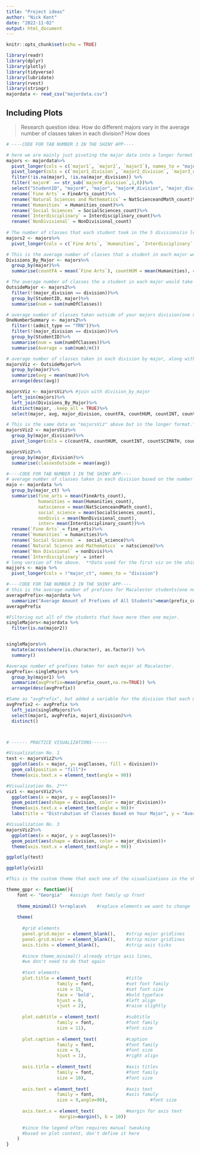 ```yaml
---
title: "Project ideas"
author: "Nick Kent"
date: "2022-11-02"
output: html_document
---
```


```r
knitr::opts_chunk$set(echo = TRUE)
```


```r
library(readr)
library(dplyr)
library(plotly)
library(tidyverse)
library(lubridate)
library(rvest)
library(stringr)
majordata <- read_csv("majordata.csv")
```

## Including Plots

> Research question idea: How do different majors vary in the average number of classes taken in each division? How does

```r
# ----CODE FOR TAB NUMBER 3 IN THE SHINY APP----

# here we are mainly just pivoting the major data into a longer format so that it's easier to work with.
majors <- majordata%>%
  pivot_longer(cols = c(`major1`, `major2`, `major3`), names_to = "major#", values_to = "major")%>%
  pivot_longer(cols = c(`major1_division`, `major2_division`, `major3_division`), names_to = "major#_division", values_to = "major_division") %>%
  filter(!is.na(major), !is.na(major_division)) %>%
  filter(`major#` == str_sub(`major#_division`,1,6))%>%
  select("StudentID", "major#", "major", "major#_division", "major_division", "FineArts_count", "Humanities_count", "Interdisciplinary_count", "NatScienceandMath_count", "SocialSciences_count", "NonDivisional_count", "admit_type")%>%
  rename(`Fine Arts` = FineArts_count)%>%
  rename(`Natural Sciences and Mathematics` = NatScienceandMath_count)%>%
  rename(`Humanities` = Humanities_count)%>%
  rename(`Social Sciences` = SocialSciences_count)%>%
  rename(`Interdisciplinary` = Interdisciplinary_count)%>%
  rename(`NonDivisional` = NonDivisional_count)
  
# The number of classes that each student took in the 5 divisions(in long format)
majors2 <- majors%>%
  pivot_longer(cols = c(`Fine Arts`, `Humanities`, `Interdisciplinary`, `Natural Sciences and Mathematics`, `Social Sciences`, `NonDivisional`), names_to = "division", values_to = "numOfClasses")

# This is the average number of classes that a student in each major would take across all of the divisions. 
Divisions_By_Major <- majors%>%
  group_by(major)%>%
  summarise(countFA = mean(`Fine Arts`), countHUM = mean(Humanities), countINT = mean(Interdisciplinary), countSCIMATH = mean(`Natural Sciences and Mathematics`), countSOCSCI = mean(`Social Sciences`), countNON = mean(NonDivisional))

# The average number of classes the a student in each major would take outside of their majors division.
OutsideMajor <- majors2%>%
  filter(!(major_division == division))%>%
  group_by(StudentID, major)%>%
  summarise(num = sum(numOfClasses))

# average number of classes taken outside of your majors division(one number summary). The average number of classes taken outside your majors division is 24.67.
OneNumberSummary <- majors2%>%
  filter(!(admit_type == "TRN"))%>%
  filter(!(major_division == division))%>%
  group_by(StudentID)%>%
  summarise(num = sum(numOfClasses))%>%
  summarise(Average = sum(num)/n())

# average number of classes taken in each division by major, along with the division that each major falls in. 
majorsViz <- OutsideMajor%>%   
  group_by(major)%>%
  summarize(avg = mean(num))%>%
  arrange(desc(avg))

majorsViz <- majorsViz%>% #join with division_by_major
  left_join(majors)%>%
  left_join(Divisions_By_Major)%>%
  distinct(major, .keep_all = TRUE)%>%
  select(major, avg, major_division, countFA, countHUM, countINT, countSCIMATH, countSOCSCI, countNON)

# This is the same data as "majorsViz" above but in the longer format.**This is the data used for the third viz on the shiny app.**
majorsViz2 <- majorsViz%>%
  group_by(major_division)%>%
  pivot_longer(cols = c(countFA, countHUM, countINT, countSCIMATH, countSOCSCI, countNON), names_to = "division", values_to = "avgClasses")

majorsViz2%>%
  group_by(major_division)%>%
  summarise(classesOutside = mean(avg))

#----CODE FOR TAB NUMBER 1 IN THE SHINY APP----
# average number of classes taken in each division based on the number of majors a student has. 
majo <- majordata %>%
  group_by(major_ct) %>%
  summarise(fine_arts = mean(FineArts_count),
            humanities = mean(Humanities_count),
            natscience = mean(NatScienceandMath_count),
            social_science = mean(SocialSciences_count),
            nonDivis = mean(NonDivisional_count),
            inter= mean(Interdisciplinary_count))%>%
  rename(`Fine Arts` = fine_arts)%>%
  rename(`Humanities` = humanities)%>%
  rename(`Social Sciences` =  social_science)%>%
  rename(`Natural Science and Mathematics` = natscience)%>%
  rename(`Non Divisional` = nonDivis)%>%
  rename(`Interdisciplinary` = inter)
# long version of the above.  **Data used for the first viz on the shiny app.**
majjors <- majo %>%
  pivot_longer(cols = !"major_ct", names_to = "division")

#----CODE FOR TAB NUMBER 2 IN THE SHINY APP----
# this is the average number of prefixes for Macalester students(one number summary)
averagePrefix<-majordata %>% 
  summarize("Average Amount of Prefixes of All Students"=mean(prefix_count,na.rm=TRUE),"Medain Prefix"=median(prefix_count))
averagePrefix

#Filtering out all of the students that have more then one major.
singleMajors<-majordata %>% 
  filter(is.na(major2))


singleMajors%>% 
  mutate(across(where(is.character), as.factor)) %>% 
  summary()

#average number of prefixes taken for each major at Macalester.
avgPrefix<-singleMajors %>% 
  group_by(major1) %>% 
  summarize(avgPrefix=mean(prefix_count,na.rm=TRUE)) %>% 
  arrange(desc(avgPrefix)) 

#Same as "avgPrefix", but added a variable for the division that each major falls in. **Data used for the second viz on the shiny app.**
avgPrefix2 <- avgPrefix %>% 
  left_join(singleMajors)%>%
  select(major1, avgPrefix, major1_division)%>%
  distinct()



# ------ PRACTICE VISUALIZATIONS------

#Visualization No. 1
test <- majorsViz2%>%
  ggplot(aes(x = major, y= avgClasses, fill = division))+
  geom_col(position = "fill")+
  theme(axis.text.x = element_text(angle = 90))

#Visualization No. 2***
viz1 <- majorsViz2%>%
  ggplot(aes(x = major, y = avgClasses))+
  geom_point(aes(shape = division, color = major_division))+
  theme(axis.text.x = element_text(angle = 90))+
  labs(title = "Distrubution of Classes Based on Your Major", y = "Average Number of Classes", x = "Major")

#Visualization No. 3
majorsViz2%>%
  ggplot(aes(x = major, y = avgClasses))+
  geom_point(aes(shape = division, color = major_division))+
  theme(axis.text.x = element_text(angle = 90))

ggplotly(test)

ggplotly(viz1)

```

```r
#This is the custom theme that each one of the visualizations in the shiny app are using. 

theme_gppr <- function(){ 
    font <- "Georgia"   #assign font family up front
    
    theme_minimal() %+replace%    #replace elements we want to change
    
    theme(
      
      #grid elements
      panel.grid.major = element_blank(),    #strip major gridlines
      panel.grid.minor = element_blank(),    #strip minor gridlines
      axis.ticks = element_blank(),          #strip axis ticks
      
      #since theme_minimal() already strips axis lines, 
      #we don't need to do that again
      
      #text elements
      plot.title = element_text(             #title
                   family = font,            #set font family
                   size = 15,                #set font size
                   face = 'bold',            #bold typeface
                   hjust = 0,                #left align
                   vjust = 2),               #raise slightly
      
      plot.subtitle = element_text(          #subtitle
                   family = font,            #font family
                   size = 11),               #font size
      
      plot.caption = element_text(           #caption
                   family = font,            #font family
                   size = 9,                 #font size
                   hjust = 1),               #right align
      
      axis.title = element_text(             #axis titles
                   family = font,            #font family
                   size = 10),               #font size
      
      axis.text = element_text(              #axis text
                   family = font,            #axis famuly
                   size = 9,angle=90),                #font size
      
      axis.text.x = element_text(            #margin for axis text
                    margin=margin(5, b = 10))
      
      #since the legend often requires manual tweaking 
      #based on plot content, don't define it here
    )
}
```

